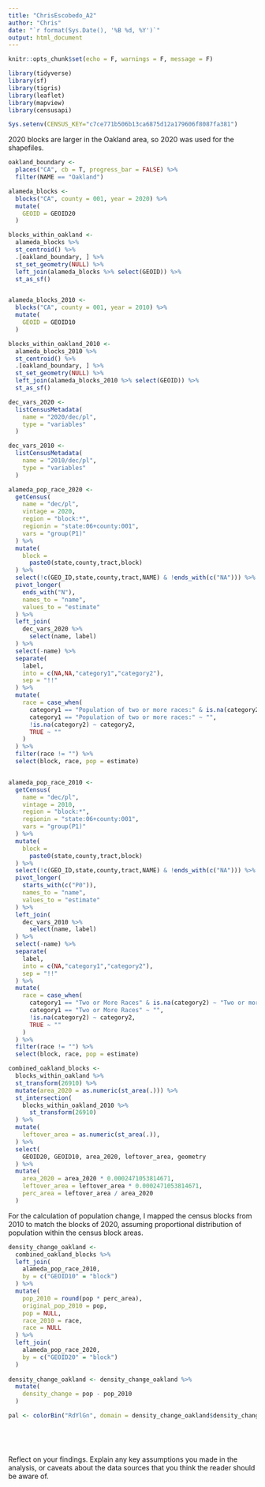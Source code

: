 ```yaml
---
title: "ChrisEscobedo_A2"
author: "Chris"
date: "`r format(Sys.Date(), '%B %d, %Y')`"
output: html_document
---
```


```r
knitr::opts_chunk$set(echo = F, warnings = F, message = F)
```


```r
library(tidyverse)
library(sf)
library(tigris)
library(leaflet)
library(mapview)
library(censusapi)

Sys.setenv(CENSUS_KEY="c7ce771b506b13ca6875d12a179606f8087fa381")
```

2020 blocks are larger in the Oakland area, so 2020 was used for the shapefiles.

```r
oakland_boundary <- 
  places("CA", cb = T, progress_bar = FALSE) %>% 
  filter(NAME == "Oakland")

alameda_blocks <- 
  blocks("CA", county = 001, year = 2020) %>% 
  mutate(
    GEOID = GEOID20
  )

blocks_within_oakland <-
  alameda_blocks %>% 
  st_centroid() %>% 
  .[oakland_boundary, ] %>% 
  st_set_geometry(NULL) %>% 
  left_join(alameda_blocks %>% select(GEOID)) %>% 
  st_as_sf()


alameda_blocks_2010 <- 
  blocks("CA", county = 001, year = 2010) %>% 
  mutate(
    GEOID = GEOID10
  )

blocks_within_oakland_2010 <-
  alameda_blocks_2010 %>% 
  st_centroid() %>% 
  .[oakland_boundary, ] %>% 
  st_set_geometry(NULL) %>% 
  left_join(alameda_blocks_2010 %>% select(GEOID)) %>% 
  st_as_sf()

dec_vars_2020 <-
  listCensusMetadata(
    name = "2020/dec/pl",
    type = "variables"
  )

dec_vars_2010 <-
  listCensusMetadata(
    name = "2010/dec/pl",
    type = "variables"
  )

alameda_pop_race_2020 <-
  getCensus(
    name = "dec/pl",
    vintage = 2020,
    region = "block:*", 
    regionin = "state:06+county:001",
    vars = "group(P1)"
  ) %>% 
  mutate(
    block =
      paste0(state,county,tract,block)
  ) %>% 
  select(!c(GEO_ID,state,county,tract,NAME) & !ends_with(c("NA"))) %>% 
  pivot_longer(
    ends_with("N"),
    names_to = "name",
    values_to = "estimate"
  ) %>%
  left_join(
    dec_vars_2020 %>% 
      select(name, label)
  ) %>% 
  select(-name) %>% 
  separate(
    label,
    into = c(NA,NA,"category1","category2"),
    sep = "!!"
  ) %>% 
  mutate(
    race = case_when(
      category1 == "Population of two or more races:" & is.na(category2) ~ "Two or more races",
      category1 == "Population of two or more races:" ~ "",
      !is.na(category2) ~ category2,
      TRUE ~ ""
    )
  ) %>% 
  filter(race != "") %>% 
  select(block, race, pop = estimate)


alameda_pop_race_2010 <-
  getCensus(
    name = "dec/pl",
    vintage = 2010,
    region = "block:*", 
    regionin = "state:06+county:001",
    vars = "group(P1)"
  ) %>% 
  mutate(
    block =
      paste0(state,county,tract,block)
  ) %>% 
  select(!c(GEO_ID,state,county,tract,NAME) & !ends_with(c("NA"))) %>% 
  pivot_longer(
    starts_with(c("P0")),
    names_to = "name",
    values_to = "estimate"
  ) %>%
  left_join(
    dec_vars_2010 %>% 
      select(name, label)
  ) %>% 
  select(-name) %>% 
  separate(
    label,
    into = c(NA,"category1","category2"),
    sep = "!!"
  ) %>% 
  mutate(
    race = case_when(
      category1 == "Two or More Races" & is.na(category2) ~ "Two or more races",
      category1 == "Two or More Races" ~ "",
      !is.na(category2) ~ category2,
      TRUE ~ ""
    )
  ) %>% 
  filter(race != "") %>% 
  select(block, race, pop = estimate)
```


```r
combined_oakland_blocks <-
  blocks_within_oakland %>% 
  st_transform(26910) %>% 
  mutate(area_2020 = as.numeric(st_area(.))) %>% 
  st_intersection(
    blocks_within_oakland_2010 %>% 
      st_transform(26910)
  ) %>% 
  mutate(
    leftover_area = as.numeric(st_area(.)),
  ) %>% 
  select(
    GEOID20, GEOID10, area_2020, leftover_area, geometry
  ) %>% 
  mutate(
    area_2020 = area_2020 * 0.0002471053814671,
    leftover_area = leftover_area * 0.0002471053814671,
    perc_area = leftover_area / area_2020
  )

```

For the calculation of population change, I mapped the census blocks from 2010 to match the blocks of 2020, assuming proportional distribution of population within the census block areas. 

```r
density_change_oakland <-
  combined_oakland_blocks %>% 
  left_join(
    alameda_pop_race_2010,
    by = c("GEOID10" = "block")
  ) %>% 
  mutate(
    pop_2010 = round(pop * perc_area),
    original_pop_2010 = pop,
    pop = NULL,
    race_2010 = race,
    race = NULL
  ) %>% 
  left_join(
    alameda_pop_race_2020,
    by = c("GEOID20" = "block")
  )
    
density_change_oakland <- density_change_oakland %>% 
  mutate(
    density_change = pop - pop_2010
  )

pal <- colorBin("RdYlGn", domain = density_change_oakland$density_changes)


  
  
```


Reflect on your findings. Explain any key assumptions you made in the analysis, or caveats about the data sources that you think the reader should be aware of. 